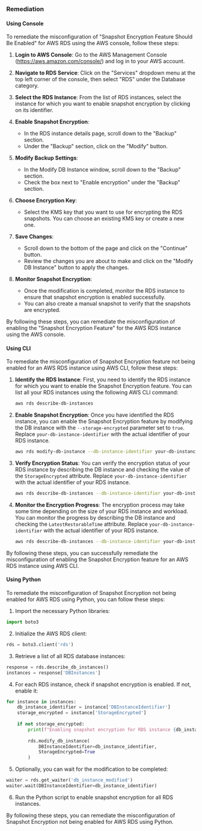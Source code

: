 ### Remediation

#### Using Console

To remediate the misconfiguration of "Snapshot Encryption Feature Should Be Enabled" for AWS RDS using the AWS console, follow these steps:

1. **Login to AWS Console**: Go to the AWS Management Console (https://aws.amazon.com/console/) and log in to your AWS account.

2. **Navigate to RDS Service**: Click on the "Services" dropdown menu at the top left corner of the console, then select "RDS" under the Database category.

3. **Select the RDS Instance**: From the list of RDS instances, select the instance for which you want to enable snapshot encryption by clicking on its identifier.

4. **Enable Snapshot Encryption**:
   - In the RDS instance details page, scroll down to the "Backup" section.
   - Under the "Backup" section, click on the "Modify" button.

5. **Modify Backup Settings**:
   - In the Modify DB Instance window, scroll down to the "Backup" section.
   - Check the box next to "Enable encryption" under the "Backup" section.

6. **Choose Encryption Key**:
   - Select the KMS key that you want to use for encrypting the RDS snapshots. You can choose an existing KMS key or create a new one.

7. **Save Changes**:
   - Scroll down to the bottom of the page and click on the "Continue" button.
   - Review the changes you are about to make and click on the "Modify DB Instance" button to apply the changes.

8. **Monitor Snapshot Encryption**:
   - Once the modification is completed, monitor the RDS instance to ensure that snapshot encryption is enabled successfully.
   - You can also create a manual snapshot to verify that the snapshots are encrypted.

By following these steps, you can remediate the misconfiguration of enabling the "Snapshot Encryption Feature" for the AWS RDS instance using the AWS console.

#### Using CLI

To remediate the misconfiguration of Snapshot Encryption feature not being enabled for an AWS RDS instance using AWS CLI, follow these steps:

1. **Identify the RDS Instance**: First, you need to identify the RDS instance for which you want to enable the Snapshot Encryption feature. You can list all your RDS instances using the following AWS CLI command:
    ```bash
    aws rds describe-db-instances
    ```

2. **Enable Snapshot Encryption**: Once you have identified the RDS instance, you can enable the Snapshot Encryption feature by modifying the DB instance with the `--storage-encrypted` parameter set to `true`. Replace `your-db-instance-identifier` with the actual identifier of your RDS instance.
    ```bash
    aws rds modify-db-instance --db-instance-identifier your-db-instance-identifier --storage-encrypted
    ```

3. **Verify Encryption Status**: You can verify the encryption status of your RDS instance by describing the DB instance and checking the value of the `StorageEncrypted` attribute. Replace `your-db-instance-identifier` with the actual identifier of your RDS instance.
    ```bash
    aws rds describe-db-instances --db-instance-identifier your-db-instance-identifier --query "DBInstances[0].[DBInstanceIdentifier,StorageEncrypted]"
    ```

4. **Monitor the Encryption Progress**: The encryption process may take some time depending on the size of your RDS instance and workload. You can monitor the progress by describing the DB instance and checking the `LatestRestorableTime` attribute. Replace `your-db-instance-identifier` with the actual identifier of your RDS instance.
    ```bash
    aws rds describe-db-instances --db-instance-identifier your-db-instance-identifier --query "DBInstances[0].[DBInstanceIdentifier,LatestRestorableTime]"
    ```

By following these steps, you can successfully remediate the misconfiguration of enabling the Snapshot Encryption feature for an AWS RDS instance using AWS CLI.

#### Using Python

To remediate the misconfiguration of Snapshot Encryption not being enabled for AWS RDS using Python, you can follow these steps:

1. Import the necessary Python libraries:
```python
import boto3
```

2. Initialize the AWS RDS client:
```python
rds = boto3.client('rds')
```

3. Retrieve a list of all RDS database instances:
```python
response = rds.describe_db_instances()
instances = response['DBInstances']
```

4. For each RDS instance, check if snapshot encryption is enabled. If not, enable it:
```python
for instance in instances:
    db_instance_identifier = instance['DBInstanceIdentifier']
    storage_encrypted = instance['StorageEncrypted']
    
    if not storage_encrypted:
        print(f"Enabling snapshot encryption for RDS instance {db_instance_identifier}")
        
        rds.modify_db_instance(
            DBInstanceIdentifier=db_instance_identifier,
            StorageEncrypted=True
        )
```

5. Optionally, you can wait for the modification to be completed:
```python
waiter = rds.get_waiter('db_instance_modified')
waiter.wait(DBInstanceIdentifier=db_instance_identifier)
```

6. Run the Python script to enable snapshot encryption for all RDS instances.

By following these steps, you can remediate the misconfiguration of Snapshot Encryption not being enabled for AWS RDS using Python.

